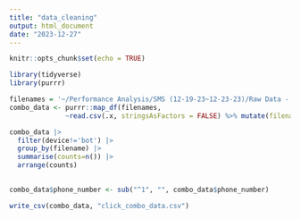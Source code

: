 ```yaml
---
title: "data_cleaning"
output: html_document
date: "2023-12-27"
---
```


```r
knitr::opts_chunk$set(echo = TRUE)
```

```r
library(tidyverse)
library(purrr)
```

```r
filenames = '~/Performance Analysis/SMS (12-19-23~12-23-23)/Raw Data - SMS Campaign'
combo_data <- purrr::map_df(filenames, 
              ~read.csv(.x, stringsAsFactors = FALSE) %>% mutate(filename = .x))
```

```r

combo_data |> 
  filter(device!='bot') |> 
  group_by(filename) |> 
  summarise(counts=n()) |> 
  arrange(counts)
  
```

```r
combo_data$phone_number <- sub("^1", "", combo_data$phone_number)

write_csv(combo_data, "click_combo_data.csv")
```

